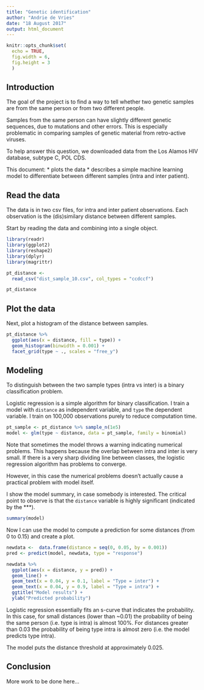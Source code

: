```yaml
---
title: "Genetic identification"
author: "Andrie de Vries"
date: "18 August 2017"
output: html_document
---
```


```r
knitr::opts_chunk$set(
  echo = TRUE,
  fig.width = 6,
  fig.height = 3
  )
```

## Introduction

The goal of the project is to find a way to tell whether two genetic samples are from the same person or from two different people.

Samples from the same person can have slightly different genetic sequences, due to mutations and other errors. This is especially problematic in comparing samples of genetic material from retro-active viruses.

To help answer this question, we downloaded data from the Los Alamos HIV database, subtype C, POL CDS.

This document:
* plots the data
* describes a simple machine learning model to differentiate between different samples (intra and inter patient).


## Read the data

The data is in two csv files, for intra and inter patient observations. Each observation is the (dis)similary distance between different samples.

Start by reading the data and combining into a single object.

```r
library(readr)
library(ggplot2)
library(reshape2)
library(dplyr)
library(magrittr)
```

```r
pt_distance <- 
  read_csv("dist_sample_10.csv", col_types = "ccdccf")

pt_distance
```

## Plot the data

Next, plot a histogram of the distance between samples.

```r
pt_distance %>% 
  ggplot(aes(x = distance, fill = type)) +
  geom_histogram(binwidth = 0.001) +
  facet_grid(type ~ ., scales = "free_y")
```



## Modeling

To distinguish between the two sample types (intra vs inter) is a binary classification problem.

Logistic regression is a simple algorithm for binary classification.  I train a model with `distance` as independent variable, and `type` the dependent variable.  I train on 100,000 observations purely to reduce computation time.


```r
pt_sample <- pt_distance %>% sample_n(1e5)
model <- glm(type ~ distance, data = pt_sample, family = binomial)
```

Note that sometimes the model throws a warning indicating numerical problems.  This happens because the overlap between intra and inter is very small.  If there is a very sharp dividing line between classes, the logistic regression algorithm has problems to converge.

However, in this case the numerical problems doesn't actually cause a practical problem with model itself.

I show the model summary, in case somebody is interested.  The critical point to observe is that the `distance` variable is highly significant (indicated by the ***).

```r
summary(model)
```

Now I can use the model to compute a prediction for some distances (from 0 to 0.15) and create a plot.

```r
newdata <-  data.frame(distance = seq(0, 0.05, by = 0.001))
pred <- predict(model, newdata, type = "response")
```

```r
newdata %>% 
  ggplot(aes(x = distance, y = pred)) +
  geom_line() +
  geom_text(x = 0.04, y = 0.1, label = "Type = inter") +
  geom_text(x = 0.04, y = 0.9, label = "Type = intra") +
  ggtitle("Model results") +
  ylab("Predicted probability")
```

Logistic regression essentially fits an s-curve that indicates the probability.  In this case, for small distances (lower than  ~0.01) the probability of being the same person (i.e. type is intra) is almost 100%.  For distances greater than 0.03 the probability of being type intra is almost zero (i.e. the model predicts type intra).

The model puts the distance threshold at approximately 0.025.


## Conclusion

More work to be done here...
